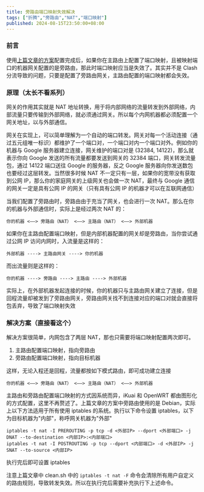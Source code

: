 ```yaml
---
title: 旁路由端口映射失效解决
tags: ["折腾","旁路由","NAT","端口映射"]
published: 2024-08-15T23:50:00+08:00
---
```

### 前言

使用[上篇文章的方案](/fiddling/debian-as-side-router)配置完成后，如果你在主路由上配置了端口映射，且被映射端口的机器网关配置的是旁路由，那此时端口映射应当是失效了。其实并不是 Clash 分流导致的问题，只要是配置了旁路由网关，主路由配置的端口映射都会失效。

### 原理（太长不看系列）

网关的作用其实就是 NAT 地址转换，用于将内部网络的流量转发到外部网络，内部流量只要传输到外部网络，就必须通过网关。所以每个内网机器都必须配置一个网关地址，以与外部通信。

网关在实现上，可以简单理解为一个自动的端口转发。网关对每一个活动连接（通过五元组唯一标识）都维护了一个端口对，一个端口对内一个端口对外。例如你的机器与 Google 服务器建立连接，网关维护的端口对是 (32384, 14122)，那么就表示你向 Google 发送的所有流量都要发送到网关的 32384 端口，网关转发流量包，通过 14122 端口送往 Google 的服务器，反之 Google 服务器向你发送数包也要经过这层转发。当然很多时候 NAT 不一定只有一层，如果你的宽带没有获取到公网 IP，那么你的家庭网关的上级网关也会做一次 NAT，最终与 Google 通信的网关一定是具有公网 IP 的网关（只有具有公网 IP 的机器才可以在互联网通信）

当我们配置了旁路由时，旁路由由于充当了网关，也会进行一次 NAT。那么在你的机器与外部通信时，实际上是经过两次 NAT 的：

```
你的机器 <——> 旁路由（NAT） <——> 主路由（NAT） <——> 外部机器
```

如果你在主路由配置端口映射，但是内部机器配置的网关却是旁路由，当你尝试通过公网 IP 访问内网时，入流量是这样的：

```
外部机器 ----> 主路由网关 ----> 你的机器
```

而出流量则是这样的：

```
你的机器 ----> 旁路由 ----> 主路由 ----> 外部机器
```

实际上，在外部机器发起连接的时候，你的机器只与主路由网关建立了连接，但是回程流量却被发到了旁路由网关，旁路由网关找不到连接对应的端口对就会直接将包丢弃，导致了端口映射失效

### 解决方案（直接看这个）

解决方案很简单，内网包含了两层 NAT，那也只需要将端口映射配置两次即可。


1. 主路由配置端口映射，指向旁路由
2. 旁路由配置端口映射，指向目标机器

这样，无论入程还是回程，流量都按如下模式路由，即可成功建立连接

```
你的机器 <——> 旁路由（NAT） <——> 主路由（NAT） <——> 外部机器
```

主路由和旁路由配置端口映射的方式因系统而异，iKuai 和 OpenWRT 都由图形化的方式配置，这里不再赘述了。上篇文章的方案中旁路由使用的是 Debian，实际上以下方法适用于所有使用 iptables 的系统。执行以下命令设置 iptables，以下为目标机器为"内部"，称呼网关机器为"外部"

```shell
iptables -t nat -I PREROUTING -p tcp -d <外部IP> --dport <外部端口> -j DNAT --to-destination <内部IP>:<内部端口>
iptables -t nat -I POSTROUTING -p tcp --dport <内部端口> -d <外部IP> -j SNAT --to-source <内部IP>
```

执行完后即可设置 iptables

注意上篇文章中 clean.sh 中的 `iptables -t nat -F` 命令会清除所有用户自定义的路由规则，导致转发失效。所以在执行完后需要补充执行下上述命令。